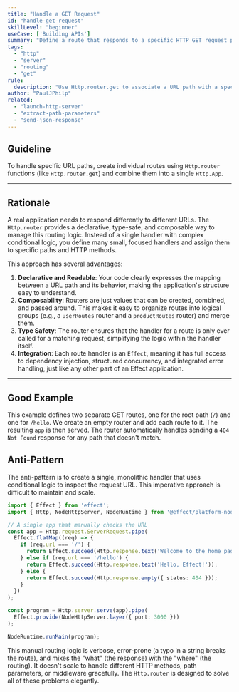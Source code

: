 ```yaml
---
title: "Handle a GET Request"
id: "handle-get-request"
skillLevel: "beginner"
useCase: ['Building APIs']
summary: "Define a route that responds to a specific HTTP GET request path."
tags:
  - "http"
  - "server"
  - "routing"
  - "get"
rule:
  description: "Use Http.router.get to associate a URL path with a specific response Effect."
author: "PaulJPhilp"
related:
  - "launch-http-server"
  - "extract-path-parameters"
  - "send-json-response"
---
```


## Guideline

To handle specific URL paths, create individual routes using `Http.router` functions (like `Http.router.get`) and combine them into a single `Http.App`.

---

## Rationale

A real application needs to respond differently to different URLs. The `Http.router` provides a declarative, type-safe, and composable way to manage this routing logic. Instead of a single handler with complex conditional logic, you define many small, focused handlers and assign them to specific paths and HTTP methods.

This approach has several advantages:

1.  **Declarative and Readable**: Your code clearly expresses the mapping between a URL path and its behavior, making the application's structure easy to understand.
2.  **Composability**: Routers are just values that can be created, combined, and passed around. This makes it easy to organize routes into logical groups (e.g., a `userRoutes` router and a `productRoutes` router) and merge them.
3.  **Type Safety**: The router ensures that the handler for a route is only ever called for a matching request, simplifying the logic within the handler itself.
4.  **Integration**: Each route handler is an `Effect`, meaning it has full access to dependency injection, structured concurrency, and integrated error handling, just like any other part of an Effect application.

---

## Good Example

This example defines two separate GET routes, one for the root path (`/`) and one for `/hello`. We create an empty router and add each route to it. The resulting `app` is then served. The router automatically handles sending a `404 Not Found` response for any path that doesn't match.

<Example path="./src/handle-get-request.ts" />

## Anti-Pattern

The anti-pattern is to create a single, monolithic handler that uses conditional logic to inspect the request URL. This imperative approach is difficult to maintain and scale.

```typescript
import { Effect } from 'effect';
import { Http, NodeHttpServer, NodeRuntime } from '@effect/platform-node';

// A single app that manually checks the URL
const app = Http.request.ServerRequest.pipe(
  Effect.flatMap((req) => {
    if (req.url === '/') {
      return Effect.succeed(Http.response.text('Welcome to the home page!'));
    } else if (req.url === '/hello') {
      return Effect.succeed(Http.response.text('Hello, Effect!'));
    } else {
      return Effect.succeed(Http.response.empty({ status: 404 }));
    }
  })
);

const program = Http.server.serve(app).pipe(
  Effect.provide(NodeHttpServer.layer({ port: 3000 }))
);

NodeRuntime.runMain(program);
```

This manual routing logic is verbose, error-prone (a typo in a string breaks the route), and mixes the "what" (the response) with the "where" (the routing). It doesn't scale to handle different HTTP methods, path parameters, or middleware gracefully. The `Http.router` is designed to solve all of these problems elegantly.